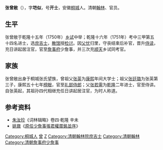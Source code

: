 '''张曾敞'''（{{bd|1731年||1777年|CatIdx=Z張}}），字'''垲似'''，号'''开士'''，安徽[[桐城|桐城]]人。清朝[[翰林|翰林]]、官员。

==生平==
张曾敞于乾隆十五年（1750年）[[乡试|乡试]]中举；乾隆十六年（1751年）考中三甲第五十四名进士，选[[庶吉士|庶吉士]]，[[散馆|散馆]]授[[检讨|检讨]]。因[[丁忧|父忧]]归里，守丧结束后补官，晋升[[侍读|侍读]]，充日讲起居注官，官至[[詹事府|詹事府]]少詹事，并三次充[[顺天|顺天]]乡试同考官。

==家族==
张曾敞出身于桐城张氏望族，曾祖父[[张英_(清朝)|张英]]为[[康熙|康熙]]年间大学士；祖父[[张廷璐|张廷璐]]为张英第三子，康熙五十七年[[榜眼|榜眼]]，官至[[礼部|礼部]][[侍郎|侍郎]]；父[[张若需|张若需]]为[[乾隆|乾隆]]二年进士，官至侍讲。自张英起，其祖孙四代相继充任日讲起居注官，为时人称道。

==参考资料==
*[[朱汝珍|朱汝珍]]《词林辑略》卷四·乾隆 辛未
*[[姚鼐|姚鼐]]《[[s:原任少詹事張君權厝銘並序|原任少詹事張君權厝銘並序]]》

{{乾隆十六年辛未科殿試金榜}}

{{Authority control}}

{{DEFAULTSORT:Zhang張}}
[[Category:桐城人|Category:桐城人]]
[[Category:桐城张氏|曾]]
[[Category:张姓|Z]]
[[Category:清朝翰林院庶吉士|Category:清朝翰林院庶吉士]]
[[Category:清朝翰林|Category:清朝翰林]]
[[Category:清朝詹事府少詹事|Category:清朝詹事府少詹事]]